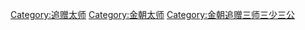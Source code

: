 [[Category:追赠太师|Category:追赠太师]]
[[Category:金朝太师|Category:金朝太师]]
[[Category:金朝追赠三师三少三公|Category:金朝追赠三师三少三公]]